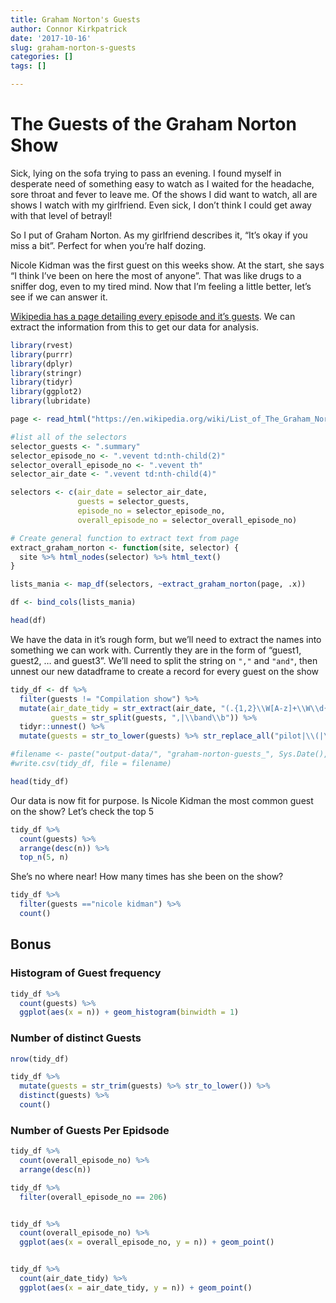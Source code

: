 ```yaml
---
title: Graham Norton's Guests
author: Connor Kirkpatrick
date: '2017-10-16'
slug: graham-norton-s-guests
categories: []
tags: []

---
```


# The Guests of the Graham Norton Show

Sick, lying on the sofa trying to pass an evening. I found myself in desperate need of something easy to watch as I waited for the headache, sore throat and fever to leave me. Of the shows  I did want to watch, all are shows I watch with my girlfriend. Even sick, I don't think I could get away with that level of betrayl!

So I put of Graham Norton. As my girlfriend describes it, "It's okay if you miss a bit". Perfect for when you're half dozing.

Nicole Kidman was the first guest on this weeks show. At the start, she says "I think I've been on here the most of anyone". That was like drugs to a sniffer dog, even to my tired mind. Now that I'm feeling a little better, let's see if we can answer it.

[Wikipedia has a page detailing every episode and it's guests](https://en.wikipedia.org/wiki/List_of_The_Graham_Norton_Show_episodes). We can extract the information from this to get our data for analysis.



```r
library(rvest)
library(purrr)
library(dplyr)
library(stringr)
library(tidyr)
library(ggplot2)
library(lubridate)

page <- read_html("https://en.wikipedia.org/wiki/List_of_The_Graham_Norton_Show_episodes")

#list all of the selectors
selector_guests <- ".summary"
selector_episode_no <- ".vevent td:nth-child(2)"
selector_overall_episode_no <- ".vevent th"
selector_air_date <- ".vevent td:nth-child(4)"

selectors <- c(air_date = selector_air_date, 
               guests = selector_guests, 
               episode_no = selector_episode_no, 
               overall_episode_no = selector_overall_episode_no)

# Create general function to extract text from page
extract_graham_norton <- function(site, selector) {
  site %>% html_nodes(selector) %>% html_text()
}

lists_mania <- map_df(selectors, ~extract_graham_norton(page, .x))

df <- bind_cols(lists_mania)

head(df)
```


We have the data in it's rough form, but we'll need to extract the names into something we can work with. Currently they are in the form of "guest1, guest2, ... and guest3". We'll need to split the string on  `","` and `"and"`, then unnest our new datadframe to create a record for every guest on the show

```r
tidy_df <- df %>%
  filter(guests != "Compilation show") %>%
  mutate(air_date_tidy = str_extract(air_date, "(.{1,2}\\W[A-z]+\\W\\d{4})") %>% dmy(),
         guests = str_split(guests, ",|\\band\\b")) %>%
  tidyr::unnest() %>%
  mutate(guests = str_to_lower(guests) %>% str_replace_all("pilot|\\(|\\)", "") %>% str_trim())

#filename <- paste("output-data/", "graham-norton-guests_", Sys.Date(), ".csv", sep = "")
#write.csv(tidy_df, file = filename)

head(tidy_df)
```

Our data is now fit for purpose. Is Nicole Kidman the most common guest on the show? Let's check the top 5


```r

tidy_df %>%
  count(guests) %>%
  arrange(desc(n)) %>%
  top_n(5, n)


```

She's no where near! How many times has she been on the show?

```r
tidy_df %>%
  filter(guests =="nicole kidman") %>%
  count()


```



## Bonus


### Histogram of Guest frequency
```r
tidy_df %>%
  count(guests) %>%
  ggplot(aes(x = n)) + geom_histogram(binwidth = 1)

```


### Number of distinct Guests

```r
nrow(tidy_df)

tidy_df %>%
  mutate(guests = str_trim(guests) %>% str_to_lower()) %>%
  distinct(guests) %>%
  count()
```

### Number of Guests Per Epidsode

```r
tidy_df %>%
  count(overall_episode_no) %>%
  arrange(desc(n))

tidy_df %>%
  filter(overall_episode_no == 206)


tidy_df %>%
  count(overall_episode_no) %>%
  ggplot(aes(x = overall_episode_no, y = n)) + geom_point()


tidy_df %>%
  count(air_date_tidy) %>%
  ggplot(aes(x = air_date_tidy, y = n)) + geom_point()
```
